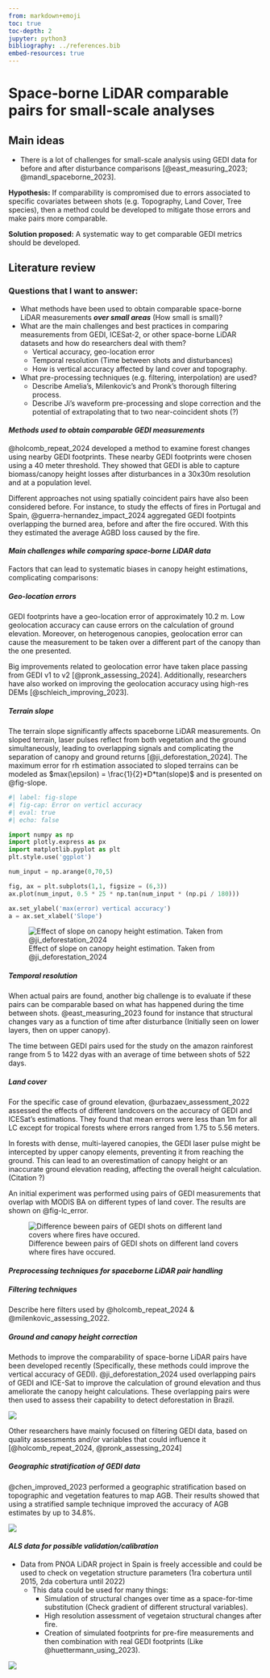 ```yaml
---
from: markdown+emoji
toc: true
toc-depth: 2
jupyter: python3
bibliography: ../references.bib
embed-resources: true
---
```


# Space-borne LiDAR comparable pairs for small-scale analyses

## Main ideas

-   There is a lot of challenges for small-scale analysis using GEDI data for before and after disturbance comparisons [@east_measuring_2023; @mandl_spaceborne_2023].

:::{layout-ncol="2"}

**Hypothesis:** If comparability is compromised due to errors associated to specific covariates between shots (e.g. Topography, Land Cover, Tree species), then a method could be developed to mitigate those errors and make pairs more comparable. 

**Solution proposed:** A systematic way to get comparable GEDI metrics should be developed.

:::

## Literature review

### Questions that I want to answer:

-   What methods have been used to obtain comparable space-borne LiDAR measurements ***over small areas*** (How small is small)?
-   What are the main challenges and best practices in comparing measurements from GEDI, ICESat-2, or other space-borne LiDAR datasets and how do researchers deal with them?
    -   Vertical accuracy, geo-location error
    -   Temporal resolution (Time between shots and disturbances)
    -   How is vertical accuracy affected by land cover and topography.
-   What pre-processing techniques (e.g. filtering, interpolation) are used?
    -   Describe Amelia's, Milenkovic's and Pronk's thorough filtering process.
    -   Describe Ji's waveform pre-processing and slope correction and the potential of extrapolating that to two near-coincident shots (?)

#### ***Methods used to obtain comparable GEDI measurements***

@holcomb_repeat_2024 developed a method to examine forest changes using nearby GEDI footprints. These nearby GEDI footprints were chosen using a 40 meter threshold. They showed that GEDI is able to capture biomass/canopy height losses after disturbances in a 30x30m resolution and at a population level.

Different approaches not using spatially coincident pairs have also been considered before. For instance, to study the effects of fires in Portugal and Spain, @guerra-hernandez_impact_2024 aggregated GEDI footpints overlapping the burned area, before and after the fire occured. With this they estimated the average AGBD loss caused by the fire.

#### ***Main challenges while comparing space-borne LiDAR data***

Factors that can lead to systematic biases in canopy height estimations, complicating comparisons:

##### Geo-location errors

GEDI footprints have a geo-location error of approximately 10.2 m. Low geolocation accuracy can cause errors on the calculation of ground elevation. Moreover, on heterogenous canopies, geolocation error can cause the measurement to be taken over a different part of the canopy than the one presented.

Big improvements related to geolocation error have taken place passing from GEDI v1 to v2 [@pronk_assessing_2024]. Additionally, researchers have also worked on improving the geolocation accuracy using high-res DEMs [@schleich_improving_2023].

##### Terrain slope 

The terrain slope significantly affects spaceborne LiDAR measurements. On sloped terrain, laser pulses reflect from both vegetation and the ground simultaneously, leading to overlapping signals and complicating the separation of canopy and ground returns [@ji_deforestation_2024]. The maximum error for rh estimation associated to sloped terrains can be modeled as $max(\epsilon) = \frac{1}{2}*D*tan(slope)$ and is presented on @fig-slope.

:::{layout-ncol="2"}

```python
#| label: fig-slope
#| fig-cap: Error on verticl accuracy
#| eval: true
#| echo: false

import numpy as np
import plotly.express as px
import matplotlib.pyplot as plt
plt.style.use('ggplot')

num_input = np.arange(0,70,5)

fig, ax = plt.subplots(1,1, figsize = (6,3))
ax.plot(num_input, 0.5 * 25 * np.tan(num_input * (np.pi / 180)))

ax.set_ylabel('max(error) vertical accuracy')
a = ax.set_xlabel('Slope')
```

![Effect of slope on canopy height estimation. Taken from @ji_deforestation_2024](https://ars.els-cdn.com/content/image/1-s2.0-S1569843224002152-gr14.jpg){#fig-homoforest}

:::

##### Temporal resolution

When actual pairs are found, another big challenge is to evaluate if these pairs can be comparable based on what has happened during the time between shots. @east_measuring_2023 found for instance that structural changes vary as a function of time after disturbance (Initially seen on lower layers, then on upper canopy).

The time between GEDI pairs used for the study on the amazon rainforest range from 5 to 1422 dyas with an average of time between shots of 522 days.

##### Land cover

For the specific case of ground elevation, @urbazaev_assessment_2022 assessed the effects of different landcovers on the accuracy of GEDI and ICESat's estimations. They found that mean errors were less than 1m for all LC except for tropical forests where errors ranged from 1.75 to 5.56 meters.

In forests with dense, multi-layered canopies, the GEDI laser pulse might be intercepted by upper canopy elements, preventing it from reaching the ground. This can lead to an overestimation of canopy height or an inaccurate ground elevation reading, affecting the overall height calculation. (Citation ?)

An initial experiment was performed using pairs of GEDI measurements that overlap with MODIS BA on different types of land cover. The results are shown on @fig-lc_error.

![Difference beween pairs of GEDI shots on different land covers where fires have occured.](../LC_vertical_error.png){#fig-lc_error}

#### ***Preprocessing techniques for spaceborne LiDAR pair handling***

##### Filtering techniques

Describe here filters used by @holcomb_repeat_2024 & @milenkovic_assessing_2022.

##### Ground and canopy height correction

Methods to improve the comparability of space-borne LiDAR pairs have been developed recently (Specifically, these methods could improve the vertical accuracy of GEDI). @ji_deforestation_2024 used overlapping pairs of GEDI and ICE-Sat to improve the calculation of ground elevation and thus ameliorate the canopy height calculations. These overlapping pairs were then used to assess their capability to detect deforestation in Brazil.

![](https://ars.els-cdn.com/content/image/1-s2.0-S1569843224002152-gr3_lrg.jpg)

Other researchers have mainly focused on filtering GEDI data, based on quality assessments and/or variables that could influence it [@holcomb_repeat_2024, @pronk_assessing_2024]

##### Geographic stratification of GEDI data

@chen_improved_2023 performed a geographic stratification based on topographic and vegetation features to map AGB. Their results showed that using a stratified sample technique improved the accuracy of AGB estimates by up to 34.8%.

![](https://www.mdpi.com/remotesensing/remotesensing-15-02625/article_deploy/html/images/remotesensing-15-02625-g007.png)

#### ***ALS data for possible validation/calibration***

-   Data from PNOA LiDAR project in Spain is freely accessible and could be used to check on vegetation structure parameters (1ra cobertura until 2015, 2da cobertura until 2022)
    - This data could be used for many things:
        - Simulation of structural changes over time as a space-for-time substitution (Check gradient of different structural variables).
        - High resolution assessment of vegetaion structural changes after fire.
        - Creation of simulated footprints for pre-fire measurements and then combination with real GEDI footprints (Like @huettermann_using_2023).

![](https://pnoa.ign.es/resources/images/lidar/cabeceras/cordoba.jpg)